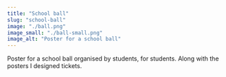 ```yaml
---
title: "School ball"
slug: "school-ball"
image: "./ball.png"
image_small: "./ball-small.png"
image_alt: "Poster for a school ball"
---
```


Poster for a school ball organised by students, for students.
Along with the posters I designed tickets.